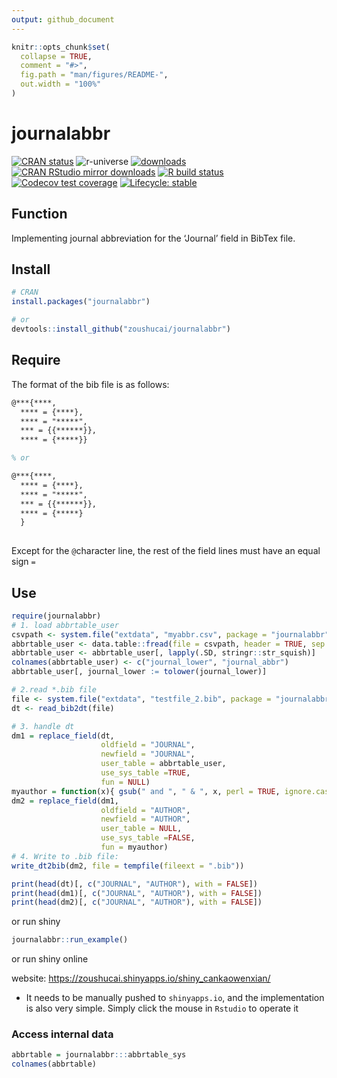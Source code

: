 ```yaml
---
output: github_document
---
```


<!-- README.md is generated from README.Rmd. Please edit that file -->

```r
knitr::opts_chunk$set(
  collapse = TRUE,
  comment = "#>",
  fig.path = "man/figures/README-",
  out.width = "100%"
)
```


# journalabbr 

<!-- badges: start -->
[![CRAN status](https://www.r-pkg.org/badges/version/journalabbr)](https://CRAN.R-project.org/package=journalabbr)
![r-universe](https://fastverse.r-universe.dev/badges/journalabbr)
[![downloads](http://cranlogs.r-pkg.org/badges/grand-total/journalabbr?color=blue)](https://cran.r-project.org/package=journalabbr)
[![CRAN RStudio mirror downloads](https://cranlogs.r-pkg.org/badges/last-month/journalabbr?color=blue)](https://github.com/zoushucai/journalabbr)
[![R build status](https://github.com/zoushucai/journalabbr/workflows/R-CMD-check/badge.svg)](https://github.com/zoushucai/journalabbr/actions)
[![Codecov test coverage](https://codecov.io/gh/zoushucai/journalabbr/branch/master/graph/badge.svg)](https://app.codecov.io/gh/zoushucai/journalabbr?branch=main)
[![Lifecycle: stable](https://img.shields.io/badge/lifecycle-stable-brightgreen.svg)](https://lifecycle.r-lib.org/articles/stages.html#stable)
<!-- badges: end -->

## Function

Implementing journal abbreviation for the 'Journal' field in BibTex file.

## Install

```r
# CRAN
install.packages("journalabbr")

# or 
devtools::install_github("zoushucai/journalabbr")
```

## Require

The format of the bib file is as follows:

``` latex
@***{****,
  **** = {****},
  **** = "*****",
  *** = {{******}},
  **** = {*****}}

% or

@***{****,
  **** = {****},
  **** = "*****",
  *** = {{******}},
  **** = {*****}
  }
  
```

Except for the `@`character line, the rest of the field lines must have an equal sign `=`

## Use

```r
require(journalabbr)
# 1. load abbrtable_user
csvpath <- system.file("extdata", "myabbr.csv", package = "journalabbr", mustWork = TRUE)
abbrtable_user <- data.table::fread(file = csvpath, header = TRUE, sep = ",")
abbrtable_user <- abbrtable_user[, lapply(.SD, stringr::str_squish)]
colnames(abbrtable_user) <- c("journal_lower", "journal_abbr")
abbrtable_user[, journal_lower := tolower(journal_lower)]

# 2.read *.bib file
file <- system.file("extdata", "testfile_2.bib", package = "journalabbr", mustWork = TRUE)
dt <- read_bib2dt(file)

# 3. handle dt
dm1 = replace_field(dt,
                    oldfield = "JOURNAL",
                    newfield = "JOURNAL",
                    user_table = abbrtable_user,
                    use_sys_table =TRUE,
                    fun = NULL)
myauthor = function(x){ gsub(" and ", " & ", x, perl = TRUE, ignore.case = TRUE) }
dm2 = replace_field(dm1,
                    oldfield = "AUTHOR",
                    newfield = "AUTHOR",
                    user_table = NULL,
                    use_sys_table =FALSE,
                    fun = myauthor)
# 4. Write to .bib file:
write_dt2bib(dm2, file = tempfile(fileext = ".bib"))

print(head(dt)[, c("JOURNAL", "AUTHOR"), with = FALSE])
print(head(dm1)[, c("JOURNAL", "AUTHOR"), with = FALSE])
print(head(dm2)[, c("JOURNAL", "AUTHOR"), with = FALSE])
```

or run shiny 

```r
journalabbr::run_example()
```

or run shiny online

website: [https://zoushucai.shinyapps.io/shiny_cankaowenxian/](https://zoushucai.shinyapps.io/shiny_cankaowenxian/)


- It needs to be manually pushed to `shinyapps.io`, and the implementation is also very simple. Simply click the mouse in `Rstudio` to operate it


### Access internal data

```r
abbrtable = journalabbr:::abbrtable_sys
colnames(abbrtable)
```

